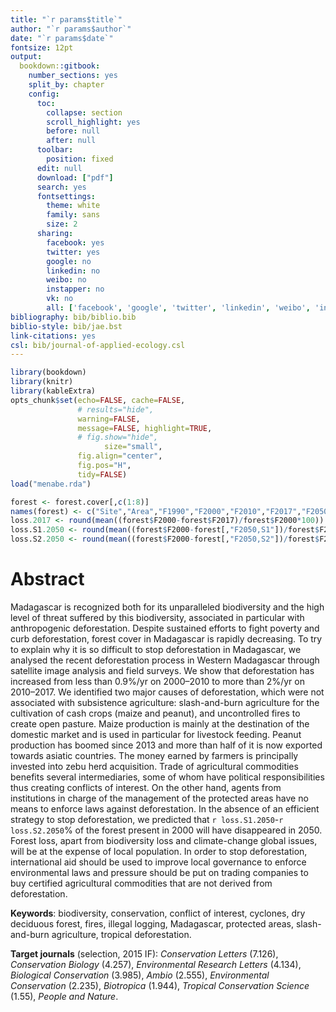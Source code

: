 ```yaml
---
title: "`r params$title`"
author: "`r params$author`"
date: "`r params$date`"
fontsize: 12pt
output:
  bookdown::gitbook:
    number_sections: yes
    split_by: chapter  
    config:
      toc:
        collapse: section
        scroll_highlight: yes
        before: null
        after: null
      toolbar:
        position: fixed
      edit: null
      download: ["pdf"]
      search: yes
      fontsettings:
        theme: white
        family: sans
        size: 2
      sharing:
        facebook: yes
        twitter: yes
        google: no
        linkedin: no
        weibo: no
        instapper: no
        vk: no
        all: ['facebook', 'google', 'twitter', 'linkedin', 'weibo', 'instapaper']
bibliography: bib/biblio.bib
biblio-style: bib/jae.bst
link-citations: yes
csl: bib/journal-of-applied-ecology.csl
---
```


```r
library(bookdown)
library(knitr)
library(kableExtra)
opts_chunk$set(echo=FALSE, cache=FALSE,
               # results="hide", 
               warning=FALSE,
               message=FALSE, highlight=TRUE,
               # fig.show="hide",
			         size="small",
               fig.align="center",
               fig.pos="H",
               tidy=FALSE)
load("menabe.rda")
```

```r
forest <- forest.cover[,c(1:8)]
names(forest) <- c("Site","Area","F1990","F2000","F2010","F2017","F2050,S1","F2050,S2")
loss.2017 <- round(mean((forest$F2000-forest$F2017)/forest$F2000*100))
loss.S1.2050 <- round(mean((forest$F2000-forest[,"F2050,S1"])/forest$F2000*100))
loss.S2.2050 <- round(mean((forest$F2000-forest[,"F2050,S2"])/forest$F2000*100))
```

# Abstract {-}

Madagascar is recognized both for its unparalleled biodiversity and the high level of threat suffered by this biodiversity, associated in particular with anthropogenic deforestation. Despite sustained efforts to fight poverty and curb deforestation, forest cover in Madagascar is rapidly decreasing. To try to explain why it is so difficult to stop deforestation in Madagascar, we analysed the recent deforestation process in Western Madagascar through satellite image analysis and field surveys. We show that deforestation has increased from less than 0.9%/yr on 2000--2010 to more than 2%/yr on 2010--2017. We identified two major causes of deforestation, which were not associated with subsistence agriculture: slash-and-burn agriculture for the cultivation of cash crops (maize and peanut), and uncontrolled fires to create open pasture. Maize production is mainly at the destination of the domestic market and is used in particular for livestock feeding. Peanut production has boomed since 2013 and more than half of it is now exported towards asiatic countries. The money earned by farmers is principally invested into zebu herd acquisition. Trade of agricultural commodities benefits several intermediaries, some of whom have political responsibilities thus creating conflicts of interest. On the other hand, agents from institutions in charge of the management of the protected areas have no means to enforce laws against deforestation. In the absence of an efficient strategy to stop deforestation, we predicted that `r loss.S1.2050`-`r loss.S2.2050`% of the forest present in 2000 will have disappeared in 2050. Forest loss, apart from biodiversity loss and climate-change global issues, will be at the expense of local population. In order to stop deforestation, international aid should be used to improve local governance to enforce environmental laws and pressure should be put on trading companies to buy certified agricultural commodities that are not derived from deforestation.

**Keywords**: biodiversity, conservation, conflict of interest, cyclones, dry deciduous forest, fires, illegal logging, Madagascar, protected areas, slash-and-burn agriculture, tropical deforestation.

<!---
**Article statistics**:
```r
Type <- c("Abstract (# words)","Main text (# words)","References","Tables","Figures")
Number <- c(265,3000,40,3,3)
artstats <- data.frame(cbind(Type,Number))
knitr::kable(artstats, align=c("r","r"), booktabs=TRUE,) %>%
  kable_styling(latex_options=c("HOLD_position","striped"), full_width=FALSE, position="center")
```
--->

**Target journals** (selection, 2015 IF): _Conservation Letters_ (7.126), _Conservation Biology_ (4.257), _Environmental Research Letters_ (4.134), _Biological Conservation_ (3.985), _Ambio_ (2.555), _Environmental Conservation_ (2.235), _Biotropica_ (1.944), _Tropical Conservation Science_ (1.55), _People and Nature_.

\newpage